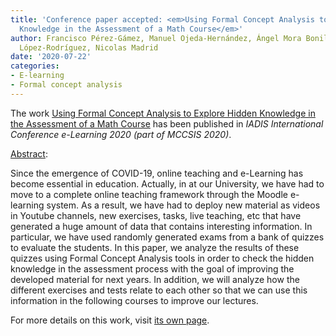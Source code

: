 ```yaml
---
title: 'Conference paper accepted: <em>Using Formal Concept Analysis to Explore Hidden
  Knowledge in the Assessment of a Math Course</em>'
author: Francisco Pérez-Gámez, Manuel Ojeda-Hernández, Ángel Mora Bonilla, Domingo
  López-Rodríguez, Nicolas Madrid
date: '2020-07-22'
categories:
- E-learning
- Formal concept analysis
---
```


The work <u>Using Formal Concept Analysis to Explore Hidden Knowledge in the Assessment of a Math Course</u> has been published in <em>IADIS International Conference e-Learning 2020 (part of MCCSIS 2020)</em>.

<u>Abstract</u>:



Since the emergence of COVID-19, online teaching and e-Learning has become essential in education. Actually, in at our University, we have had to move to a complete online teaching framework through the Moodle e-learning system. As a result, we have had to deploy new material as videos in Youtube channels, new exercises, tasks, live teaching, etc that have generated a huge amount of data that contains interesting information. In particular, we have used randomly generated exams from a bank of quizzes to evaluate the students. In this paper, we analyze the results of these quizzes using Formal Concept Analysis tools in order to check the hidden knowledge in the assessment process with the goal of improving the developed material for next years. In addition, we will analyze how the different exercises and tests relate to each other so that we can use this information in the following courses to improve our lectures.




For more details on this work, visit <a href='/publications/conferences/2020-e-learning'>its own page</a>.
